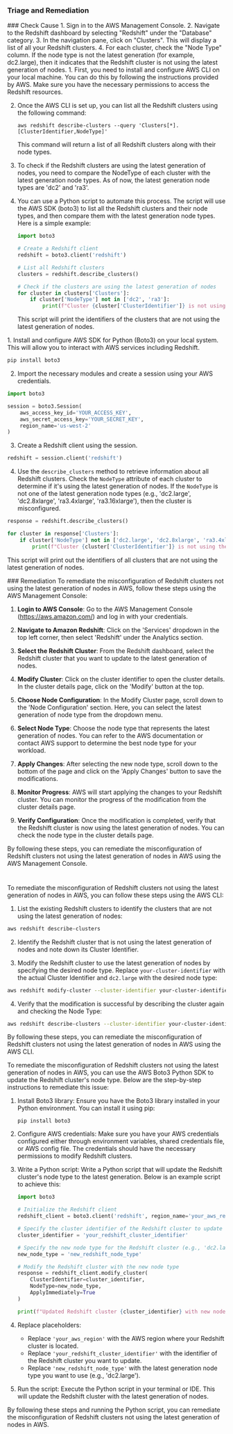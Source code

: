 
### Triage and Remediation
<Tabs>

<Tab title='Cause'>
### Check Cause
<AccordionGroup>
<Accordion title='Using Console' defaultOpen='true'>
1. Sign in to the AWS Management Console.
2. Navigate to the Redshift dashboard by selecting "Redshift" under the "Database" category.
3. In the navigation pane, click on "Clusters". This will display a list of all your Redshift clusters.
4. For each cluster, check the "Node Type" column. If the node type is not the latest generation (for example, dc2.large), then it indicates that the Redshift cluster is not using the latest generation of nodes.
</Accordion>

<Accordion title='Using CLI'>
1. First, you need to install and configure AWS CLI on your local machine. You can do this by following the instructions provided by AWS. Make sure you have the necessary permissions to access the Redshift resources.

2. Once the AWS CLI is set up, you can list all the Redshift clusters using the following command:

   ```
   aws redshift describe-clusters --query 'Clusters[*].[ClusterIdentifier,NodeType]'
   ```
   This command will return a list of all Redshift clusters along with their node types.

3. To check if the Redshift clusters are using the latest generation of nodes, you need to compare the NodeType of each cluster with the latest generation node types. As of now, the latest generation node types are 'dc2' and 'ra3'.

4. You can use a Python script to automate this process. The script will use the AWS SDK (boto3) to list all the Redshift clusters and their node types, and then compare them with the latest generation node types. Here is a simple example:

   ```python
   import boto3

   # Create a Redshift client
   redshift = boto3.client('redshift')

   # List all Redshift clusters
   clusters = redshift.describe_clusters()

   # Check if the clusters are using the latest generation of nodes
   for cluster in clusters['Clusters']:
       if cluster['NodeType'] not in ['dc2', 'ra3']:
           print(f"Cluster {cluster['ClusterIdentifier']} is not using the latest generation of nodes.")
   ```
   This script will print the identifiers of the clusters that are not using the latest generation of nodes.
</Accordion>

<Accordion title='Using Python'>
1. Install and configure AWS SDK for Python (Boto3) on your local system. This will allow you to interact with AWS services including Redshift.

```python
pip install boto3
```

2. Import the necessary modules and create a session using your AWS credentials.

```python
import boto3

session = boto3.Session(
    aws_access_key_id='YOUR_ACCESS_KEY',
    aws_secret_access_key='YOUR_SECRET_KEY',
    region_name='us-west-2'
)
```

3. Create a Redshift client using the session.

```python
redshift = session.client('redshift')
```

4. Use the `describe_clusters` method to retrieve information about all Redshift clusters. Check the `NodeType` attribute of each cluster to determine if it's using the latest generation of nodes. If the `NodeType` is not one of the latest generation node types (e.g., 'dc2.large', 'dc2.8xlarge', 'ra3.4xlarge', 'ra3.16xlarge'), then the cluster is misconfigured.

```python
response = redshift.describe_clusters()

for cluster in response['Clusters']:
    if cluster['NodeType'] not in ['dc2.large', 'dc2.8xlarge', 'ra3.4xlarge', 'ra3.16xlarge']:
        print(f"Cluster {cluster['ClusterIdentifier']} is not using the latest generation of nodes.")
```

This script will print out the identifiers of all clusters that are not using the latest generation of nodes.
</Accordion>

</AccordionGroup>
</Tab>
<Tab title='Remediation'>
### Remediation

<AccordionGroup>
<Accordion title='Using Console' defaultOpen='true'>
To remediate the misconfiguration of Redshift clusters not using the latest generation of nodes in AWS, follow these steps using the AWS Management Console:

1. **Login to AWS Console**: Go to the AWS Management Console (https://aws.amazon.com/) and log in with your credentials.

2. **Navigate to Amazon Redshift**: Click on the 'Services' dropdown in the top left corner, then select 'Redshift' under the Analytics section.

3. **Select the Redshift Cluster**: From the Redshift dashboard, select the Redshift cluster that you want to update to the latest generation of nodes.

4. **Modify Cluster**: Click on the cluster identifier to open the cluster details. In the cluster details page, click on the 'Modify' button at the top.

5. **Choose Node Configuration**: In the Modify Cluster page, scroll down to the 'Node Configuration' section. Here, you can select the latest generation of node type from the dropdown menu.

6. **Select Node Type**: Choose the node type that represents the latest generation of nodes. You can refer to the AWS documentation or contact AWS support to determine the best node type for your workload.

7. **Apply Changes**: After selecting the new node type, scroll down to the bottom of the page and click on the 'Apply Changes' button to save the modifications.

8. **Monitor Progress**: AWS will start applying the changes to your Redshift cluster. You can monitor the progress of the modification from the cluster details page.

9. **Verify Configuration**: Once the modification is completed, verify that the Redshift cluster is now using the latest generation of nodes. You can check the node type in the cluster details page.

By following these steps, you can remediate the misconfiguration of Redshift clusters not using the latest generation of nodes in AWS using the AWS Management Console.

#
</Accordion>

<Accordion title='Using CLI'>
To remediate the misconfiguration of Redshift clusters not using the latest generation of nodes in AWS, you can follow these steps using the AWS CLI:

1. List the existing Redshift clusters to identify the clusters that are not using the latest generation of nodes:
```bash
aws redshift describe-clusters
```

2. Identify the Redshift cluster that is not using the latest generation of nodes and note down its Cluster Identifier.

3. Modify the Redshift cluster to use the latest generation of nodes by specifying the desired node type. Replace `your-cluster-identifier` with the actual Cluster Identifier and `dc2.large` with the desired node type:
```bash
aws redshift modify-cluster --cluster-identifier your-cluster-identifier --node-type dc2.large
```

4. Verify that the modification is successful by describing the cluster again and checking the Node Type:
```bash
aws redshift describe-clusters --cluster-identifier your-cluster-identifier
```

By following these steps, you can remediate the misconfiguration of Redshift clusters not using the latest generation of nodes in AWS using the AWS CLI.
</Accordion>

<Accordion title='Using Python'>
To remediate the misconfiguration of Redshift clusters not using the latest generation of nodes in AWS, you can use the AWS Boto3 Python SDK to update the Redshift cluster's node type. Below are the step-by-step instructions to remediate this issue:

1. Install Boto3 library:
   Ensure you have the Boto3 library installed in your Python environment. You can install it using pip:
   ```
   pip install boto3
   ```

2. Configure AWS credentials:
   Make sure you have your AWS credentials configured either through environment variables, shared credentials file, or AWS config file. The credentials should have the necessary permissions to modify Redshift clusters.

3. Write a Python script:
   Write a Python script that will update the Redshift cluster's node type to the latest generation. Below is an example script to achieve this:

   ```python
   import boto3

   # Initialize the Redshift client
   redshift_client = boto3.client('redshift', region_name='your_aws_region')

   # Specify the cluster identifier of the Redshift cluster to update
   cluster_identifier = 'your_redshift_cluster_identifier'

   # Specify the new node type for the Redshift cluster (e.g., 'dc2.large')
   new_node_type = 'new_redshift_node_type'

   # Modify the Redshift cluster with the new node type
   response = redshift_client.modify_cluster(
       ClusterIdentifier=cluster_identifier,
       NodeType=new_node_type,
       ApplyImmediately=True
   )

   print(f"Updated Redshift cluster {cluster_identifier} with new node type {new_node_type}")
   ```

4. Replace placeholders:
   - Replace `'your_aws_region'` with the AWS region where your Redshift cluster is located.
   - Replace `'your_redshift_cluster_identifier'` with the identifier of the Redshift cluster you want to update.
   - Replace `'new_redshift_node_type'` with the latest generation node type you want to use (e.g., 'dc2.large').

5. Run the script:
   Execute the Python script in your terminal or IDE. This will update the Redshift cluster with the latest generation of nodes.

By following these steps and running the Python script, you can remediate the misconfiguration of Redshift clusters not using the latest generation of nodes in AWS.
</Accordion>

</AccordionGroup>
</Tab>
</Tabs>
